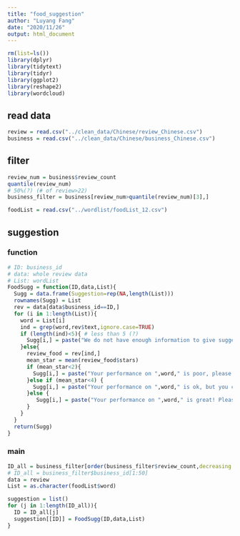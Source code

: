 ```yaml
---
title: "food_suggestion"
author: "Luyang Fang"
date: "2020/11/26"
output: html_document
---
```


```r
rm(list=ls())
library(dplyr)
library(tidytext)
library(tidyr)
library(ggplot2)
library(reshape2)
library(wordcloud)
```


##  read data

```r
review = read.csv("../clean_data/Chinese/review_Chinese.csv")
business = read.csv("../clean_data/Chinese/business_Chinese.csv")
```

## filter
```r
review_num = business$review_count
quantile(review_num)
# 50%(?) (# of review>22)
business_filter = business[review_num>quantile(review_num)[3],]
```


```r
foodList = read.csv("../wordlist/foodList_12.csv")
```


## suggestion

### function
```r
# ID: business_id
# data: whole review data
# List: wordList
FoodSugg = function(ID,data,List){
  Sugg = data.frame(Suggestion=rep(NA,length(List)))
  rownames(Sugg) = List
  rev = data[data$business_id==ID,]
  for (i in 1:length(List)){
    word = List[i]
    ind = grep(word,rev$text,ignore.case=TRUE)
    if (length(ind)<5){ # less than 5 (?)
      Sugg[i,] = paste("We do not have enough information to give suggestion about ",word,sep='')
    }else{
      review_food = rev[ind,]
      mean_star = mean(review_food$stars)
      if (mean_star<2){
        Sugg[i,] = paste("Your performance on ",word," is poor, please pay attention to making improvement.",sep='')
      }else if (mean_star<4) {
        Sugg[i,] = paste("Your performance on ",word," is ok, but you can also make effort to make it better.",sep='')
      }else {
         Sugg[i,] = paste("Your performance on ",word," is great! Please keep that.",sep='')
      }
    }
  }
  return(Sugg)
}
```


### main
```r
ID_all = business_filter[order(business_filter$review_count,decreasing = T),]$business_id[1:50] # try first 50 business 
# ID_all = business_filter$business_id[1:50]
data = review
List = as.character(foodList$word)

suggestion = list()
for (j in 1:length(ID_all)){
  ID = ID_all[j]
  suggestion[[ID]] = FoodSugg(ID,data,List)
}
```



